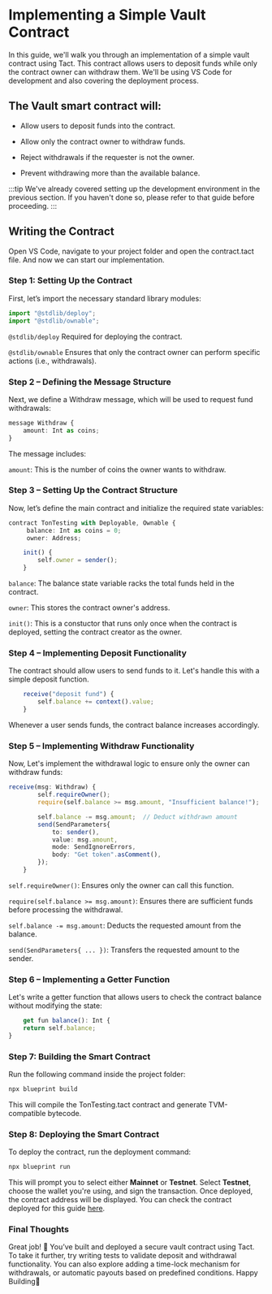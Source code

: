 
# Implementing a Simple Vault Contract
In this guide, we'll walk you through an implementation of a simple vault contract using Tact. This contract allows users to deposit funds while only the contract owner can withdraw them. We'll be using VS Code for development and also covering the deployment process.

## The Vault smart contract will:

- Allow users to deposit funds into the contract.

- Allow only the contract owner to withdraw funds.

- Reject withdrawals if the requester is not the owner.

- Prevent withdrawing more than the available balance.

:::tip
We've already covered setting up the development environment in the previous section. If you haven't done so, please refer to that guide before proceeding.
:::

## Writing the Contract
Open VS Code, navigate to your project folder and open the contract.tact file. And now we can start our implementation.

### Step 1: Setting Up the Contract
First, let’s import the necessary standard library modules:
```ts
import "@stdlib/deploy";
import "@stdlib/ownable";
```
`@stdlib/deploy` Required for deploying the contract.

`@stdlib/ownable` Ensures that only the contract owner can perform specific actions (i.e., withdrawals).

### Step 2 – Defining the Message Structure
Next, we define a Withdraw message, which will be used to request fund withdrawals:
```ts
message Withdraw {
    amount: Int as coins;
}
```
The message includes:

`amount`: This is the number of coins the owner wants to withdraw.

### Step 3 – Setting Up the Contract Structure
Now, let’s define the main contract and initialize the required state variables:
```ts
contract TonTesting with Deployable, Ownable {
     balance: Int as coins = 0;  
     owner: Address; 

    init() {
        self.owner = sender();  
    }
```
`balance`: The balance state variable racks the total funds held in the contract.

`owner`: This stores the contract owner's address.

`init()`: This is a constuctor that runs only once when the contract is deployed, setting the contract creator as the owner.

### Step 4 – Implementing Deposit Functionality
The contract should allow users to send funds to it. Let's handle this with a simple deposit function.
```ts
    receive("deposit fund") {
        self.balance += context().value; 
    }
```
Whenever a user sends funds, the contract balance increases accordingly.

### Step 5 – Implementing Withdraw Functionality
Now, Let's implement the withdrawal logic to ensure only the owner can withdraw funds:
```ts
receive(msg: Withdraw) {
        self.requireOwner();
        require(self.balance >= msg.amount, "Insufficient balance!");

        self.balance -= msg.amount;  // Deduct withdrawn amount
        send(SendParameters{
            to: sender(),
            value: msg.amount,
            mode: SendIgnoreErrors, 
            body: "Get token".asComment(),
        });
    }
```
`self.requireOwner()`: Ensures only the owner can call this function.

`require(self.balance >= msg.amount)`: Ensures there are sufficient funds before processing the withdrawal.

`self.balance -= msg.amount`: Deducts the requested amount from the balance.

`send(SendParameters{ ... })`: Transfers the requested amount to the sender.

### Step 6 – Implementing a Getter Function
Let's write a getter function that allows users to check the contract balance without modifying the state:
```ts
    get fun balance(): Int {
    return self.balance;
}
```

### Step 7: Building the Smart Contract
Run the following command inside the project folder:
```sh
npx blueprint build
```
This will compile the TonTesting.tact contract and generate TVM-compatible bytecode.

### Step 8: Deploying the Smart Contract
To deploy the contract, run the deployment command:
```sh
npx blueprint run
```
This will prompt you to select either **Mainnet** or **Testnet**. Select **Testnet**, choose the wallet you're using, and sign the transaction.
Once deployed, the contract address will be displayed. You can check the contract deployed for this guide [here](https://testnet.tonscan.org/address/kQDwe-r_TvwMl7IrzWN458LI-82EN83Z6Hh7x53G8gRYSUh_).

### Final Thoughts
Great job! 🎉 You’ve built and deployed a secure vault contract using Tact. To take it further, try writing tests to validate deposit and withdrawal functionality. You can also explore adding a time-lock mechanism for withdrawals, or automatic payouts based on predefined conditions. Happy Building🎉 